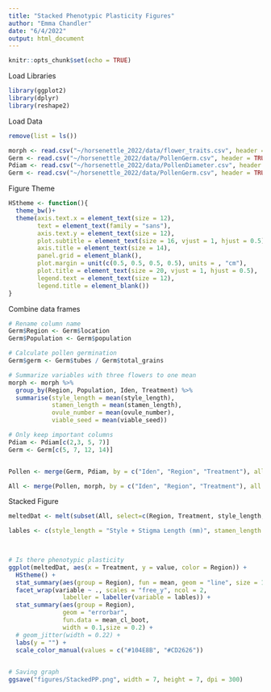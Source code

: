 ```yaml
---
title: "Stacked Phenotypic Plasticity Figures"
author: "Emma Chandler"
date: "6/4/2022"
output: html_document
---
```


```r
knitr::opts_chunk$set(echo = TRUE)
```


Load Libraries
```r
library(ggplot2)
library(dplyr)
library(reshape2)
```

Load Data
```r
remove(list = ls())

morph <- read.csv("~/horsenettle_2022/data/flower_traits.csv", header = TRUE)
Germ <- read.csv("~/horsenettle_2022/data/PollenGerm.csv", header = TRUE)
Pdiam <- read.csv("~/horsenettle_2022/data/PollenDiameter.csv", header = TRUE)
Germ <- read.csv("~/horsenettle_2022/data/PollenGerm.csv", header = TRUE)

```

Figure Theme
```r
HStheme <- function(){            
  theme_bw()+                          
  theme(axis.text.x = element_text(size = 12), 
        text = element_text(family = "sans"), 
        axis.text.y = element_text(size = 12),
        plot.subtitle = element_text(size = 16, vjust = 1, hjust = 0.5),
        axis.title = element_text(size = 14),
        panel.grid = element_blank(),
        plot.margin = unit(c(0.5, 0.5, 0.5, 0.5), units = , "cm"),
        plot.title = element_text(size = 20, vjust = 1, hjust = 0.5),
        legend.text = element_text(size = 12),
        legend.title = element_blank())
}
```


Combine data frames
```r
# Rename column name
Germ$Region <- Germ$location
Germ$Population <- Germ$population 

# Calculate pollen germination
Germ$germ <- Germ$tubes / Germ$total_grains

# Summarize variables with three flowers to one mean
morph <- morph %>% 
  group_by(Region, Population, Iden, Treatment) %>% 
  summarise(style_length = mean(style_length),
            stamen_length = mean(stamen_length),
            ovule_number = mean(ovule_number),
            viable_seed = mean(viable_seed))

# Only keep important columns
Pdiam <- Pdiam[c(2,3, 5, 7)]
Germ <- Germ[c(5, 7, 12, 14)]


Pollen <- merge(Germ, Pdiam, by = c("Iden", "Region", "Treatment"), all.x = TRUE, all = TRUE)

All <- merge(Pollen, morph, by = c("Iden", "Region", "Treatment"), all.x = FALSE, all = TRUE)

```



Stacked Figure
```r
meltedDat <- melt(subset(All, select=c(Region, Treatment, style_length, stamen_length, ovule_number, germ, mean, viable_seed)), id.var= c("Region", "Treatment"))

lables <- c(style_length = "Style + Stigma Length (mm)", stamen_length = "Anther Length (mm)", ovule_number = "Ovule Number", germ = "Pollen Germination", mean = "Mean Pollen Diameter (µm)", viable_seed = "Viable Seed Count")
  


# Is there phenotypic plasticity
ggplot(meltedDat, aes(x = Treatment, y = value, color = Region)) +
  HStheme() +
  stat_summary(aes(group = Region), fun = mean, geom = "line", size = 1, alpha = 0.7) +
  facet_wrap(variable ~ ., scales = "free_y", ncol = 2,
               labeller = labeller(variable = lables)) +
  stat_summary(aes(group = Region), 
               geom = "errorbar",
               fun.data = mean_cl_boot,
               width = 0.1,size = 0.2) +
  # geom_jitter(width = 0.22) +
  labs(y = "") +
  scale_color_manual(values = c("#104E8B", "#CD2626")) 
  

# Saving graph
ggsave("figures/StackedPP.png", width = 7, height = 7, dpi = 300)
```


